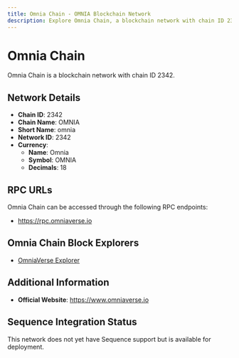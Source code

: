 ```yaml
--- 
title: Omnia Chain - OMNIA Blockchain Network
description: Explore Omnia Chain, a blockchain network with chain ID 2342. Learn about its native currency, Omnia, and how to interact with the network.
---
```


# Omnia Chain

Omnia Chain is a blockchain network with chain ID 2342.

## Network Details

- **Chain ID**: 2342
- **Chain Name**: OMNIA
- **Short Name**: omnia
- **Network ID**: 2342
- **Currency**: 
  - **Name**: Omnia
  - **Symbol**: OMNIA
  - **Decimals**: 18

## RPC URLs

Omnia Chain can be accessed through the following RPC endpoints:

- https://rpc.omniaverse.io

## Omnia Chain Block Explorers

- [OmniaVerse Explorer](https://scan.omniaverse.io)

## Additional Information

- **Official Website**: https://www.omniaverse.io

## Sequence Integration Status

This network does not yet have Sequence support but is available for deployment.

